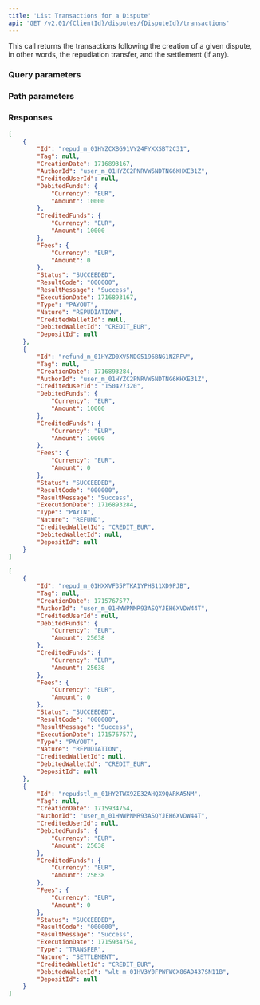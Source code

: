```yaml
---
title: 'List Transactions for a Dispute'  
api: 'GET /v2.01/{ClientId}/disputes/{DisputeId}/transactions'  
---
```







This call returns the transactions following the creation of a given dispute, in other words, the repudiation transfer, and the settlement (if any).  

### Query parameters  

<Status />  

<ResultCode />  

<BeforeDate1 />  

<AfterDate1 />  

<Type />  

<Nature />  

### Path parameters  

<DisputeId />  

### Responses  

<AccordionGroup>
<Accordion title="200">
<Array_Transactions1Response />
</Accordion>
</AccordionGroup>

<ResponseExample>  

```json 200 Dispute WON
[
    {
        "Id": "repud_m_01HYZCXBG91VY24FYXXSBT2C31",
        "Tag": null,
        "CreationDate": 1716893167,
        "AuthorId": "user_m_01HYZC2PNRVW5NDTNG6KHXE31Z",
        "CreditedUserId": null,
        "DebitedFunds": {
            "Currency": "EUR",
            "Amount": 10000
        },
        "CreditedFunds": {
            "Currency": "EUR",
            "Amount": 10000
        },
        "Fees": {
            "Currency": "EUR",
            "Amount": 0
        },
        "Status": "SUCCEEDED",
        "ResultCode": "000000",
        "ResultMessage": "Success",
        "ExecutionDate": 1716893167,
        "Type": "PAYOUT",
        "Nature": "REPUDIATION",
        "CreditedWalletId": null,
        "DebitedWalletId": "CREDIT_EUR",
        "DepositId": null
    },
    {
        "Id": "refund_m_01HYZD0XV5NDG5196BNG1NZRFV",
        "Tag": null,
        "CreationDate": 1716893284,
        "AuthorId": "user_m_01HYZC2PNRVW5NDTNG6KHXE31Z",
        "CreditedUserId": "150427320",
        "DebitedFunds": {
            "Currency": "EUR",
            "Amount": 10000
        },
        "CreditedFunds": {
            "Currency": "EUR",
            "Amount": 10000
        },
        "Fees": {
            "Currency": "EUR",
            "Amount": 0
        },
        "Status": "SUCCEEDED",
        "ResultCode": "000000",
        "ResultMessage": "Success",
        "ExecutionDate": 1716893284,
        "Type": "PAYIN",
        "Nature": "REFUND",
        "CreditedWalletId": "CREDIT_EUR",
        "DebitedWalletId": null,
        "DepositId": null
    }
]
```
````json 200 Dispute LOST
[
    {
        "Id": "repud_m_01HXXVF35PTKA1YPHS11XD9PJB",
        "Tag": null,
        "CreationDate": 1715767577,
        "AuthorId": "user_m_01HWWPNMR93ASQYJEH6XVDW44T",
        "CreditedUserId": null,
        "DebitedFunds": {
            "Currency": "EUR",
            "Amount": 25638
        },
        "CreditedFunds": {
            "Currency": "EUR",
            "Amount": 25638
        },
        "Fees": {
            "Currency": "EUR",
            "Amount": 0
        },
        "Status": "SUCCEEDED",
        "ResultCode": "000000",
        "ResultMessage": "Success",
        "ExecutionDate": 1715767577,
        "Type": "PAYOUT",
        "Nature": "REPUDIATION",
        "CreditedWalletId": null,
        "DebitedWalletId": "CREDIT_EUR",
        "DepositId": null
    },
    {
        "Id": "repudstl_m_01HY2TWX9ZE32AHQX9QARKA5NM",
        "Tag": null,
        "CreationDate": 1715934754,
        "AuthorId": "user_m_01HWWPNMR93ASQYJEH6XVDW44T",
        "CreditedUserId": null,
        "DebitedFunds": {
            "Currency": "EUR",
            "Amount": 25638
        },
        "CreditedFunds": {
            "Currency": "EUR",
            "Amount": 25638
        },
        "Fees": {
            "Currency": "EUR",
            "Amount": 0
        },
        "Status": "SUCCEEDED",
        "ResultCode": "000000",
        "ResultMessage": "Success",
        "ExecutionDate": 1715934754,
        "Type": "TRANSFER",
        "Nature": "SETTLEMENT",
        "CreditedWalletId": "CREDIT_EUR",
        "DebitedWalletId": "wlt_m_01HV3Y0FPWFWCX86AD437SN11B",
        "DepositId": null
    }
]
````
</ResponseExample>  

<RequestExample>  
    <RestNoBody />
    <PhpListTransactionsDispute />
    <NodeListDisputeTransactions />
    <RubyListTransactionsDispute />
    <NetListDisputeTransactions />
</RequestExample>